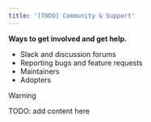 ```yaml
---
title: '[TODO] Community & Support'
---
```


**Ways to get involved and get help.**

- Slack and discussion forums
- Reporting bugs and feature requests
- Maintainers
- Adopters

> [!WARNING]
> TODO: add content here
